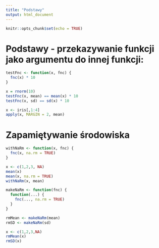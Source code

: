 ```yaml
---
title: "Podstawy"
output: html_document
---
```


```r
knitr::opts_chunk$set(echo = TRUE)
```

# Podstawy - przekazywanie funkcji jako argumentu do innej funkcji:

```r
testFnc <- function(x, fnc) {
  fnc(x) * 10
}

x = rnorm(10)
testFnc(x, mean) == mean(x) * 10
testFnc(x, sd) == sd(x) * 10

```

```r
x <- iris[,1:4]
apply(x, MARGIN = 2, mean)
```

# Zapamiętywanie środowiska

```r
withNaRm <- function(x, fnc) {
  fnc(x, na.rm = TRUE)
}

x <- c(1,2,3, NA)
mean(x)
mean(x, na.rm = TRUE)
withNaRm(x, mean)
```

```r
makeNaRm <- function(fnc) {
  function(...) {
    fnc(..., na.rm = TRUE)
  }
}

rmMean <- makeNaRm(mean)
rmSD <- makeNaRm(sd)

x <- c(1,2,3,NA)
rmMean(x)
rmSD(x)
```

